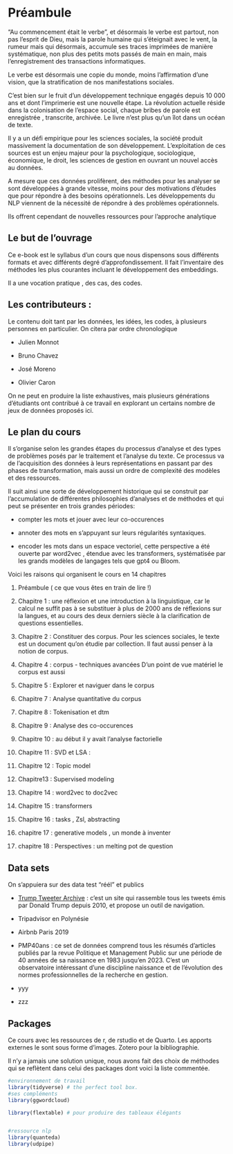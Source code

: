 # Préambule {.unnumbered}

"Au commencement était le verbe", et désormais le verbe est partout, non pas l'esprit de Dieu, mais la parole humaine qui s'éteignait avec le vent, la rumeur mais qui désormais, accumule ses traces imprimées de manière systématique, non plus des petits mots passés de main en main, mais l'enregistrement des transactions informatiques.

Le verbe est désormais une copie du monde, moins l'affirmation d'une vision, que la stratification de nos manifestations sociales.

C'est bien sur le fruit d'un développement technique engagés depuis 10 000 ans et dont l'imprimerie est une nouvelle étape. La révolution actuelle réside dans la colonisation de l'espace social, chaque bribes de parole est enregistrée , transcrite, archivée. Le livre n'est plus qu'un îlot dans un océan de texte.

Il y a un défi empirique pour les sciences sociales, la société produit massivement la documentation de son développement. L'exploitation de ces sources est un enjeu majeur pour la psychologique, sociologique, économique, le droit, les sciences de gestion en ouvrant un nouvel accès au données.

A mesure que ces données prolifèrent, des méthodes pour les analyser se sont développées à grande vitesse, moins pour des motivations d'études que pour répondre à des besoins opérationnels. Les développements du NLP viennent de la nécessité de répondre à des problèmes opérationnels.

Ils offrent cependant de nouvelles ressources pour l'approche analytique

## Le but de l'ouvrage

Ce e-book est le syllabus d'un cours que nous dispensons sous différents formats et avec différents degré d'approfondissement. Il fait l'inventaire des méthodes les plus courantes incluant le développement des embeddings.

Il a une vocation pratique , des cas, des codes.

## Les contributeurs :

Le contenu doit tant par les données, les idées, les codes, à plusieurs personnes en particulier. On citera par ordre chronologique

-   Julien Monnot

-   Bruno Chavez

-   José Moreno

-   Olivier Caron

On ne peut en produire la liste exhaustives, mais plusieurs générations d'étudiants ont contribué à ce travail en explorant un certains nombre de jeux de données proposés ici.

## Le plan du cours

Il s'organise selon les grandes étapes du processus d'analyse et des types de problèmes posés par le traitement et l'analyse du texte. Ce processus va de l'acquisition des données à leurs représentations en passant par des phases de transformation, mais aussi un ordre de complexité des modèles et des ressources.

Il suit ainsi une sorte de développement historique qui se construit par l'accumulation de différentes philosophies d'analyses et de méthodes et qui peut se présenter en trois grandes périodes:

-   compter les mots et jouer avec leur co-occurences

-   annoter des mots en s'appuyant sur leurs régularités syntaxiques.

-   encoder les mots dans un espace vectoriel, cette perspective a été ouverte par word2vec , étendue avec les transformers, systématisée par les grands modèles de langages tels que gpt4 ou Bloom.

Voici les raisons qui organisent le cours en 14 chapitres

1.  Préambule ( ce que vous êtes en train de lire !)

2.  Chapitre 1 : une réflexion et une introduction à la linguistique, car le calcul ne suffit pas à se substituer à plus de 2000 ans de réflexions sur la langues, et au cours des deux derniers siècle à la clarification de questions essentielles.

3.  Chapitre 2 : Constituer des corpus. Pour les sciences sociales, le texte est un document qu'on étudie par collection. Il faut aussi penser à la notion de corpus.

4.  Chapitre 4 : corpus - techniques avancées D'un point de vue matériel le corpus est aussi

5.  Chapitre 5 : Explorer et naviguer dans le corpus

6.  Chapitre 7 : Analyse quantitative du corpus

7.  Chapitre 8 : Tokenisation et dtm

8.  Chapitre 9 : Analyse des co-occurences

9.  Chapitre 10 : au début il y avait l'analyse factorielle

10. Chapitre 11 : SVD et LSA :

11. Chapitre 12 : Topic model

12. Chapitre13 : Supervised modeling

13. Chapitre 14 : word2vec to doc2vec

14. Chapitre 15 : transformers

15. Chapitre 16 : tasks , Zsl, abstracting

16. chapitre 17 : generative models , un monde à inventer

17. chapitre 18 : Perspectives : un melting pot de question

## Data sets

On s'appuiera sur des data test "réél" et publics

-   [Trump Tweeter Archive](https://www.thetrumparchive.com/) : c'est un site qui rassemble tous les tweets émis par Donald Trump depuis 2010, et propose un outil de navigation.

-   Tripadvisor en Polynésie

-   Airbnb Paris 2019

-   PMP40ans : ce set de données comprend tous les résumés d'articles publiés par la revue Politique et Management Public sur une période de 40 années de sa naissance en 1983 jusqu'en 2023. C'est un observatoire intéressant d'une discipline naissance et de l'évolution des normes professionnelles de la recherche en gestion.

-   yyy

-   zzz

## Packages

Ce cours avec les ressources de r, de rstudio et de Quarto. Les apports externes le sont sous forme d'images. Zotero pour la bibliographie.

Il n'y a jamais une solution unique, nous avons fait des choix de méthodes qui se reflètent dans celui des packages dont voici la liste commentée.

```r
#environnement de travail
library(tidyverse) # the perfect tool box.
#ses compléments  
library(ggwordcloud)

library(flextable) # pour produire des tableaux élégants


#ressource nlp  
library(quanteda) 
library(udpipe)

```
